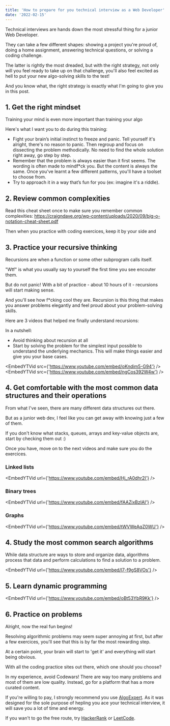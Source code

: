 ```yaml
---
title: 'How to prepare for you technical interview as a Web Developer'
date: '2022-02-15'
---
```


Technical interviews are hands down the most stressful thing for a junior Web Developer.

They can take a few different shapes: showing a project you're proud of, doing a home assignment, answering technical questions, or solving a coding challenge.

The latter is rightly the most dreaded, but with the right strategy, not only will you feel ready to take up on that challenge, you'll also feel excited as hell to put your new algo-solving skills to the test!

And you know what, the right strategy is exactly what I'm going to give you in this post.

## 1. Get the right mindset
Training your mind is even more important than training your algo

Here's what I want you to do during this training: 
- Fight your brain’s initial instinct to freeze and panic. Tell yourself it's alright, there's no reason to panic. Then regroup and focus on dissecting the problem methodically. No need to find the whole solution right away, go step by step.
- Remember that the problem is always easier than it first seems. The wording is often made to mindf*ck you. But the content is always the same. Once you've learnt a few different patterns, you'll have a toolset to choose from.
- Try to approach it in a way that’s fun for you (ex: imagine it's a riddle).

## 2. Review common complexities

Read this cheat sheet once to make sure you remember common complexities:
https://craigndave.org/wp-content/uploads/2020/09/big-o-notation-cheat-sheet.pdf

Then when you practice with coding exercices, keep it by your side and 

## 3. Practice your recursive thinking
Recursions are when a function or some other subprogram calls itself.

"Wtf" is what you usually say to yourself the first time you see encouter them.

But do not panic!
With a bit of practice - about 10 hours of it - recursions will start making sense.

And you'll see how f*cking cool they are. Recursion is this thing that makes you answer problems elegantly and feel proud about your problem-solving skills.

Here are 3 videos that helped me finally understand recursions:


In a nutshell:
- Avoid thinking about recursion at all
- Start by solving the problem for the simplest input possible to understand the underlying mechanics. 
This will make things easier and give you your base cases.

<EmbedYTVid src={'https://www.youtube.com/embed/oKndim5-G94'} />
<EmbedYTVid src={'https://www.youtube.com/embed/ngCos392W4w'} />


## 4. Get comfortable with the most common data structures and their operations

From what I've seen, there are many different data structures out there.

But as a junior web dev, I feel like you can get away with knowing just a few of them.

If you don't know what stacks, queues, arrays and key-value objects are, start by checking them out :)

Once you have, move on to the next videos and make sure you do the exercices.

### Linked lists
<EmbedYTVid url={'https://www.youtube.com/embed/Hj_rA0dhr2I'} />

### Binary trees
<EmbedYTVid url={'https://www.youtube.com/embed/fAAZixBzIAI'} />

### Graphs
<EmbedYTVid url={'https://www.youtube.com/embed/tWVWeAqZ0WU'} />

## 4. Study the most common search algorithms

While data structure are ways to store and organize data, algorithms process that data and perform calculations to find a solution to a problem.

<EmbedYTVid url={'https://www.youtube.com/embed/l7-f9gS8VOs'} />

## 5. Learn dynamic programming
<EmbedYTVid url={'https://www.youtube.com/embed/oBt53YbR9Kk'} />


## 6. Practice on problems
Alright, now the real fun begins!

Resolving algorithmic problems may seem super annoying at first, but after a few exercices, you'll see that this is by far the most rewarding step.

At a certain point, your brain will start to 'get it' and everything will start being obvious.

With all the coding practice sites out there, which one should you choose?

In my experience, avoid Codewars! There are way too many problems and most of them are low quality.
Instead, go for a platform that has a more curated content.

If you're willing to pay, I strongly recommend you use [AlgoExpert](https://www.algoexpert.io/product).
As it was designed for the sole purpose of hepling you ace your technical interview, it will save you a lot of time and energy.

If you wan't to go the free route, try [HackerRank](https://www.hackerrank.com/) or [LeetCode](https://leetcode.com/).